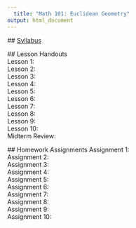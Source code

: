 ```yaml
---
  title: "Math 101: Euclidean Geometry"
output: html_document
---
```

  
  
  ## [Syllabus]("Geometry Syllabus - present.pdf")
  
  ## Lesson Handouts      
  Lesson 1:         
  Lesson 2:         
  Lesson 3:       
  Lesson 4:         
  Lesson 5:         
  Lesson 6:                 
  Lesson 7:       
  Lesson 8:         
  Lesson 9:         
  Lesson 10:        
  Midterm Review:    
  
  ## Homework Assignments
  Assignment 1:     
  Assignment 2:     
  Assignment 3:       
  Assignment 4:     
  Assignment 5:   
  Assignment 6:     
  Assignment 7:   
  Assignment 8:     
  Assignment 9:     
  Assignment 10:
